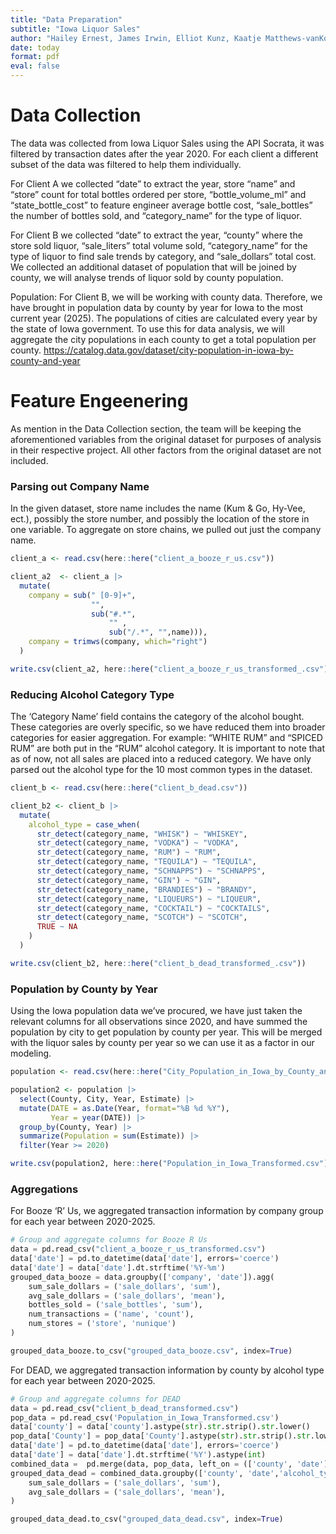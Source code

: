 ```yaml
---
title: "Data Preparation"
subtitle: "Iowa Liquor Sales"
author: "Hailey Ernest, James Irwin, Elliot Kunz, Kaatje Matthews-vanKoetsveld"
date: today
format: pdf
eval: false
---
```


# Data Collection

The data was collected from Iowa Liquor Sales using the API Socrata, it was filtered by transaction dates after the year 2020. For each client a different subset of the data was filtered to help them individually.

For Client A we collected “date” to extract the year, store “name” and “store” count for total bottles ordered per store, “bottle_volume_ml” and “state_bottle_cost” to feature engineer average bottle cost, “sale_bottles” the number of bottles sold, and “category_name” for the type of liquor.

For Client B we collected “date” to extract the year, “county” where the store sold liquor, “sale_liters” total volume sold, “category_name” for the type of liquor to find sale trends by category, and “sale_dollars” total cost. We collected an additional dataset of population that will be joined by county, we will analyse trends of liquor sold by county population.

Population: For Client B, we will be working with county data. Therefore, we have brought in population data by county by year for Iowa to the most current year (2025). The populations of cities are calculated every year by the state of Iowa government. To use this for data analysis, we will aggregate the city populations in each county to get a total population per county.
<https://catalog.data.gov/dataset/city-population-in-iowa-by-county-and-year>

# Feature Engeenering

As mention in the Data Collection section, the team will be keeping the aforementioned variables from the original dataset for purposes of analysis in their respective project. All other factors from the original dataset are not included.

### Parsing out Company Name
In the given dataset, store name includes the name (Kum & Go, Hy-Vee, ect.), possibly the store number, and possibly the location of the store in one variable. To aggregate on store chains, we pulled out just the company name.
```r
client_a <- read.csv(here::here("client_a_booze_r_us.csv"))

client_a2  <- client_a |>
  mutate(
    company = sub(" [0-9]+",
                  "",
                  sub("#.*",
                      "" ,
                      sub("/.*", "",name))),
    company = trimws(company, which="right")
  )

write.csv(client_a2, here::here("client_a_booze_r_us_transformed_.csv"))
```

### Reducing Alcohol Category Type
The ‘Category Name’ field contains the category of the alcohol bought. These categories are overly specific, so we have reduced them into broader categories for easier aggregation. For example: “WHITE RUM” and “SPICED RUM” are both put in the “RUM” alcohol category. It is important to note that as of now, not all sales are placed into a reduced category. We have only parsed out the alcohol type for the 10 most common types in the dataset.
```r
client_b <- read.csv(here::here("client_b_dead.csv"))

client_b2 <- client_b |>
  mutate(
    alcohol_type = case_when(
      str_detect(category_name, "WHISK") ~ "WHISKEY",
      str_detect(category_name, "VODKA") ~ "VODKA",
      str_detect(category_name, "RUM") ~ "RUM",
      str_detect(category_name, "TEQUILA") ~ "TEQUILA",
      str_detect(category_name, "SCHNAPPS") ~ "SCHNAPPS",
      str_detect(category_name, "GIN") ~ "GIN",
      str_detect(category_name, "BRANDIES") ~ "BRANDY",
      str_detect(category_name, "LIQUEURS") ~ "LIQUEUR",
      str_detect(category_name, "COCKTAIL") ~ "COCKTAILS",
      str_detect(category_name, "SCOTCH") ~ "SCOTCH",
      TRUE ~ NA
    )
  )

write.csv(client_b2, here::here("client_b_dead_transformed_.csv"))
```


### Population by County by Year
Using the Iowa population data we've procured, we have just taken the relevant columns for all observations since 2020, and have summed the population by city to get population by county per year. This will be merged with the liquor sales by county per year so we can use it as a factor in our modeling.
```r
population <- read.csv(here::here("City_Population_in_Iowa_by_County_and_Year.csv"))

population2 <- population |>
  select(County, City, Year, Estimate) |>
  mutate(DATE = as.Date(Year, format="%B %d %Y"),
         Year = year(DATE)) |>
  group_by(County, Year) |>
  summarize(Population = sum(Estimate)) |>
  filter(Year >= 2020)

write.csv(population2, here::here("Population_in_Iowa_Transformed.csv"))
```

### Aggregations
For Booze 'R' Us, we aggregated transaction information by company group for each year between 2020-2025.
```python
# Group and aggregate columns for Booze R Us
data = pd.read_csv("client_a_booze_r_us_transformed.csv")
data['date'] = pd.to_datetime(data['date'], errors='coerce')
data['date'] = data['date'].dt.strftime('%Y-%m')
grouped_data_booze = data.groupby(['company', 'date']).agg(
    sum_sale_dollars = ('sale_dollars', 'sum'),
    avg_sale_dollars = ('sale_dollars', 'mean'),
    bottles_sold = ('sale_bottles', 'sum'),
    num_transactions = ('name', 'count'),
    num_stores = ('store', 'nunique')
)

grouped_data_booze.to_csv("grouped_data_booze.csv", index=True)
```

For DEAD, we aggregated transaction information by county by alcohol type for each year between 2020-2025.
```python
# Group and aggregate columns for DEAD
data = pd.read_csv("client_b_dead_transformed.csv")
pop_data = pd.read_csv('Population_in_Iowa_Transformed.csv')
data['county'] = data['county'].astype(str).str.strip().str.lower()
pop_data['County'] = pop_data['County'].astype(str).str.strip().str.lower()
data['date'] = pd.to_datetime(data['date'], errors='coerce')
data['date'] = data['date'].dt.strftime('%Y').astype(int)
combined_data =  pd.merge(data, pop_data, left_on = (['county', 'date']), right_on= (['County', 'Year']))
grouped_data_dead = combined_data.groupby(['county', 'date','alcohol_type']).agg(
    sum_sale_dollars = ('sale_dollars', 'sum'),
    avg_sale_dollars = ('sale_dollars', 'mean'),
)

grouped_data_dead.to_csv("grouped_data_dead.csv", index=True)
```

